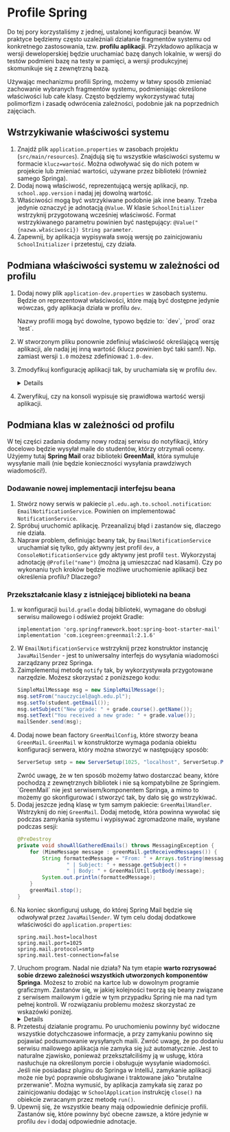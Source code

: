 
# Profile Spring

Do tej pory korzystaliśmy z jednej, ustalonej konfiguracji beanów. W praktyce będziemy często uzależniali działanie fragmentów systemu od konkretnego zastosowania, tzw. **profilu aplikacji**. Przykładowo aplikacja w wersji deweloperskiej będzie uruchamiać bazę danych lokalnie, w wersji do testów podmieni bazę na testy w pamięci, a wersji produkcyjnej skomunikuje się z zewnętrzną bazą.

Używając mechanizmu profili Spring, możemy w łatwy sposób zmieniać zachowanie wybranych fragmentów systemu, podmieniając określone właściwości lub całe klasy. Często będziemy wykorzystywać tutaj polimorfizm i zasadę odwrócenia zależności, podobnie jak na poprzednich zajęciach.

## Wstrzykiwanie właściwości systemu

1. Znajdź plik `application.properties` w zasobach projektu (`src/main/resources`). Znajdują się tu wszystkie właściwości systemu w formacie `klucz=wartość`. Można odwoływać się do nich potem w projekcie lub zmieniać wartości, używane przez biblioteki (również samego Springa).
1. Dodaj nową właściwość, reprezentującą wersję aplikacji, np. `school.app.version` i nadaj jej dowolną wartość.
1. Właściwości mogą być wstrzykiwane podobnie jak inne beany. Trzeba jedynie oznaczyć je adnotacją `@Value`. W klasie `SchoolInitializer` wstrzyknij przygotowaną wcześniej właściwość. Format wstrzykiwanego parametru powinien być następujący: `@Value("{nazwa.właściwości}) String parameter`.
1. Zapewnij, by aplikacja wypisywała swoją wersję po zainicjowaniu `SchoolInitializer` i przetestuj, czy działa.  

## Podmiana właściwości systemu w zależności od profilu

1. Dodaj nowy plik `application-dev.properties` w zasobach systemu. Będzie on reprezentował właściwości, które mają być dostępne jedynie wówczas, gdy aplikacja działa w profilu `dev`. 
    
    <Callout type="info">
    Nazwy profili mogą być dowolne, typowo będzie to: `dev`, `prod` oraz `test`.  
    </Callout>
1. W stworzonym pliku ponownie zdefiniuj właściwość określającą wersję aplikacji, ale nadaj jej inną wartość (klucz powinien być taki sam!). Np. zamiast wersji `1.0` możesz zdefiniować `1.0-dev`.
1. Zmodyfikuj konfigurację aplikacji tak, by uruchamiała się w profilu `dev`.   
    <Details>
        1. Jeśli posiadasz plugin do IntelliJ obsługujący Springa (np. masz zainstalowane IntelliJ Ultimate) to wystarczy dodać nazwę profilu w konfiguracji uruchomieniowej (`Edit configurations...`):  
        ![Konfiguracja z pluginem](/06-spring1/profiles1.png)
        2. W przeciwnym przypadku uruchom program z argumentem VM: `-Dspring.profiles.active=dev`.  
        ![Konfiguracja profili z flagą](/06-spring1/profiles2.png)  
    </Details>
1. Zweryfikuj, czy na konsoli wypisuje się prawidłowa wartość wersji aplikacji.

## Podmiana klas w zależności od profilu

W tej części zadania dodamy nowy rodzaj serwisu do notyfikacji, który docelowo będzie wysyłał maile do studentów, którzy otrzymali oceny. Użyjemy tutaj **Spring Mail** oraz biblioteki **GreenMail**, która symuluje wysyłanie maili (nie będzie konieczności wysyłania prawdziwych wiadomości!).

### Dodawanie nowej implementacji interfejsu beana

1. Stwórz nowy serwis w pakiecie `pl.edu.agh.to.school.notification`: `EmailNotificationService`. Powinien on implementować `NotificationService`.
1. Spróbuj uruchomić aplikację. Przeanalizuj błąd i zastanów się, dlaczego nie działa.
1. Napraw problem, definiując beany tak, by `EmailNotificationService` uruchamiał się tylko, gdy aktywny jest profil `dev`, a `ConsoleNotificationService` gdy aktywny jest profil `test`. Wykorzystaj adnotację `@Profile("name")` (można ją umieszczać nad klasami).
   <Callout>
   Czy po wykonaniu tych kroków będzie możliwe uruchomienie aplikacji bez określenia profilu? Dlaczego?
   </Callout>

### Przekształcanie klasy z istniejącej biblioteki na beana

1. w konfiguracji `build.gradle` dodaj biblioteki, wymagane do obsługi serwisu mailowego i odśwież projekt Gradle:  
    ```  
    implementation 'org.springframework.boot:spring-boot-starter-mail'  
    implementation 'com.icegreen:greenmail:2.1.6'
    ```
1. W `EmailNotificationService` wstrzyknij przez konstruktor instancję `JavaMailSender` - jest to uniwersalny interfejs do wysyłania wiadomości zarządzany przez Springa. 
1. Zaimplementuj metodę `notify` tak, by wykorzystywała przygotowane narzędzie. Możesz skorzystać z poniższego kodu:  
    ```java
    SimpleMailMessage msg = new SimpleMailMessage();
    msg.setFrom("nauczyciel@agh.edu.pl");
    msg.setTo(student.getEmail());
    msg.setSubject("New grade: " + grade.course().getName());
    msg.setText("You received a new grade: " + grade.value());
    mailSender.send(msg);
    ```
1. Dodaj nowe bean factory `GreenMailConfig`, które stworzy beana `GreenMail`. `GreenMail` w konstruktorze wymaga podania obiektu konfiguracji serwera, który można stworzyć w następujący sposób:  
    ```java  
    ServerSetup smtp = new ServerSetup(1025, "localhost", ServerSetup.PROTOCOL_SMTP);
    ```
    <Callout>
    Zwróć uwagę, że w ten sposób możemy łatwo dostarczać beany, które pochodzą z zewnętrznych bibliotek i nie są kompatybilne ze Springiem. `GreenMail` nie jest serwisem/komponentem Springa, a mimo to możemy go skonfigurować i stworzyć tak, by dało się go wstrzykiwać.  
    </Callout>
1. Dodaj jeszcze jedną klasę w tym samym pakiecie: `GreenMailHandler`. Wstrzyknij do niej `GreenMail`. Dodaj metodę, która powinna wywołać się podczas zamykania systemu i wypisywać zgromadzone maile, wysłane podczas sesji:
    ```java
    @PreDestroy
    private void showAllGatheredEmails() throws MessagingException {
        for (MimeMessage message : greenMail.getReceivedMessages()) {
            String formattedMessage = "From: " + Arrays.toString(message.getFrom()) +
                    " | Subject: " + message.getSubject() +
                    " | Body: " + GreenMailUtil.getBody(message);
            System.out.println(formattedMessage);
        }
        greenMail.stop();
    }
1. Na koniec skonfiguruj usługę, do której Spring Mail będzie się odwoływał przez `JavaMailSender`. W tym celu dodaj dodatkowe właściwości do `application.properties`:
    ```
    spring.mail.host=localhost
    spring.mail.port=1025   
    spring.mail.protocol=smtp
    spring.mail.test-connection=false
    ```
1. Uruchom program. Nadal nie działa? Na tym etapie **warto rozrysować sobie drzewo zależności wszystkich utworzonych komponentów Springa**. Możesz to zrobić na kartce lub w dowolnym programie graficznym. Zastanów się, w jakiej kolejności tworzą się beany związane z serwisem mailowym i gdzie w tym przypadku Spring nie ma nad tym pełnej kontroli. W rozwiązaniu problemu możesz skorzystać ze wskazówki poniżej.   
    <Details>
    Jeśli jakiś komponent Springa nie jest powiązany z innym na poziomie zależności (przez konstruktor lub w inny sposób), a na poziomie luźnego związku (np. usługa sieciowa, która powinna wcześniej się uruchomić) to można skorzystać z adnotacji `@DependsOn("nazwaBeana")`. Dodajemy ją na poziomie klasy, która powinna utworzyć się już po tym, gdy podany w adnotacji bean powstanie.
    </Details>
1. Przetestuj działanie programu. Po uruchomieniu powinny być widoczne wszystkie dotychczasowe informacje, a przy zamykaniu powinno się pojawiać podsumowanie wysyłanych maili. Zwróć uwagę, że po dodaniu serwisu mailowego aplikacja nie zamyka się już automatycznie. Jest to naturalne zjawisko, ponieważ przekształciliśmy ją w usługę, która nasłuchuje na określonym porcie i obsługuje wysyłanie wiadomości.
    <Callout type="warning">
    Jeśli nie posiadasz pluginu do Springa w IntelliJ, zamykanie aplikacji może nie być poprawnie obsługiwane i traktowane jako "brutalne przerwanie". Można wymusić, by aplikacja zamykała się zaraz po zainicjowaniu dodając w `SchoolApplication` instrukcję `close()` na obiekcie zwracanym przez metodę `run()`.
    </Callout>
1. Upewnij się, że wszystkie beany mają odpowiednie definicje profili. Zastanów się, które powinny być obecne zawsze, a które jedynie w profilu `dev` i dodaj odpowiednie adnotacje.
